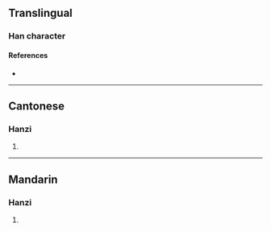 {{character info/new}}
==Translingual==

===Han character===
{{Han char|rn=64|rad=手|as=08|sn=11|four=56011|canj=QAPP|ids=⿰扌昆}}

====References====
* {{Han ref|kx=0437.070|dkj=12249|hdz=31896.070|uh=638D|ud=25485|bh=D5A5|bd=54693}}

----

==Cantonese==

===Hanzi===
{{yue-hanzi|jyut=[[gwan2]], [[wan6]]|y=gwan2, wan6}}

# {{defn|lang=yue|sort=手08}}

----

==Mandarin==

===Hanzi===
{{cmn-hanzi|pin=[[hùn]] ([[hun4]])|wg=hun<sup>4</sup>}}

# {{defn|lang=cmn|sort=手08}}